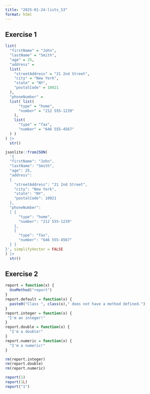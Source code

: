 ```yaml
---
title: "2025-01-24-lists_S3"
format: html
---
```


## Exercise 1


```r
list(
  "firstName" = "John",
  "lastName" = "Smith",
  "age" = 25,
  "address" = 
  list(
    "streetAddress" = "21 2nd Street",
    "city" = "New York",
    "state" = "NY",
    "postalCode" = 10021
  ),
  "phoneNumber" = 
  list( list(
      "type" = "home",
      "number" = "212 555-1239"
    ),
    list(
      "type" = "fax",
      "number" = "646 555-4567"
  ) )
) |>
  str()
```

```r
jsonlite::fromJSON(
  '{
  "firstName": "John",
  "lastName": "Smith",
  "age": 25,
  "address": 
  {
    "streetAddress": "21 2nd Street",
    "city": "New York",
    "state": "NY",
    "postalCode": 10021
  },
  "phoneNumber": 
  [ {
      "type": "home",
      "number": "212 555-1239"
    },
    {
      "type": "fax",
      "number": "646 555-4567"
  } ]
}', simplifyVector = FALSE
) |>
  str()
```




## Exercise 2

```r
report = function(x) {
  UseMethod("report")
}
report.default = function(x) {
  paste0("Class ", class(x)," does not have a method defined.")
}
report.integer = function(x) {
 "I'm an integer!"
}
report.double = function(x) {
  "I'm a double!"
}
report.numeric = function(x) {
  "I'm a numeric!"
}

rm(report.integer)
rm(report.double)
rm(report.numeric)

report(1)
report(1L)
report("1")
```





